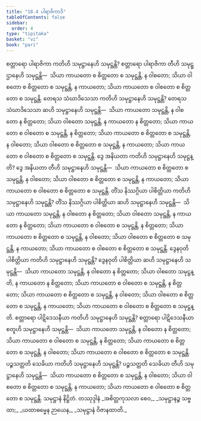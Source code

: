 ```yaml
---
title: "18.4 ပါရာဇိကာဒိ"
tableOfContents: false
sidebar:
  order: 4
type: "tipitaka"
basket: "vi"
book: "pari"
---
```



<DynamicBreadcrumb />

<Division number="473" book="pari">

<Paragraph number="2222" book="pari">
စတ္တာရော ပါရာဇိကာ ကတိဟိ သမုဋ္ဌာနေဟိ သမုဋ္ဌန္တိ? စတ္တာရော ပါရာဇိကာ တီဟိ သမုဋ္ဌာနေဟိ သမုဋ္ဌန္တိ—  သိယာ ကာယတော စ စိတ္တတော စ သမုဋ္ဌန္တိ, န ဝါစတော; သိယာ ဝါစတော စ စိတ္တတော စ သမုဋ္ဌန္တိ, န ကာယတော; သိယာ ကာယတော စ ဝါစတော စ စိတ္တတော စ သမုဋ္ဌန္တိ.
</Paragraph>

<Paragraph number="2223" book="pari">
တေရသ သံဃာဒိသေသာ ကတိဟိ သမုဋ္ဌာနေဟိ သမုဋ္ဌန္တိ? တေရသ သံဃာဒိသေသာ ဆဟိ သမုဋ္ဌာနေဟိ သမုဋ္ဌန္တိ—  သိယာ ကာယတော သမုဋ္ဌန္တိ, န ဝါစတော န စိတ္တတော; သိယာ ဝါစတော သမုဋ္ဌန္တိ, န ကာယတော န စိတ္တတော; သိယာ ကာယတော စ ဝါစတော စ သမုဋ္ဌန္တိ, န စိတ္တတော; သိယာ ကာယတော စ စိတ္တတော စ သမုဋ္ဌန္တိ, န ဝါစတော; သိယာ ဝါစတော စ စိတ္တတော စ သမုဋ္ဌန္တိ, န ကာယတော; သိယာ ကာယတော စ ဝါစတော စ စိတ္တတော စ သမုဋ္ဌန္တိ.
</Paragraph>

<Paragraph number="2224" book="pari">
ဒွေ အနိယတာ ကတိဟိ သမုဋ္ဌာနေဟိ သမုဋ္ဌန္တိ? ဒွေ အနိယတာ တီဟိ သမုဋ္ဌာနေဟိ သမုဋ္ဌန္တိ—  သိယာ ကာယတော စ စိတ္တတော စ သမုဋ္ဌန္တိ, န ဝါစတော; သိယာ ဝါစတော စ စိတ္တတော စ သမုဋ္ဌန္တိ, န ကာယတော; သိယာ ကာယတော စ ဝါစတော စ စိတ္တတော စ သမုဋ္ဌန္တိ.
</Paragraph>

<Paragraph number="2225" book="pari">
တိံသ နိဿဂ္ဂိယာ ပါစိတ္တိယာ ကတိဟိ သမုဋ္ဌာနေဟိ သမုဋ္ဌန္တိ? တိံသ နိဿဂ္ဂိယာ ပါစိတ္တိယာ ဆဟိ သမုဋ္ဌာနေဟိ သမုဋ္ဌန္တိ—  သိယာ ကာယတော သမုဋ္ဌန္တိ, န ဝါစတော န စိတ္တတော; သိယာ ဝါစတော သမုဋ္ဌန္တိ, န ကာယတော န စိတ္တတော; သိယာ ကာယတော စ ဝါစတော စ သမုဋ္ဌန္တိ, န စိတ္တတော; သိယာ ကာယတော စ စိတ္တတော စ သမုဋ္ဌန္တိ, န ဝါစတော; သိယာ ဝါစတော စ စိတ္တတော စ သမုဋ္ဌန္တိ, န ကာယတော; သိယာ ကာယတော စ ဝါစတော စ စိတ္တတော စ သမုဋ္ဌန္တိ.
</Paragraph>

<Paragraph number="2226" book="pari">
ဒွေနဝုတိ ပါစိတ္တိယာ ကတိဟိ သမုဋ္ဌာနေဟိ သမုဋ္ဌန္တိ? ဒွေနဝုတိ ပါစိတ္တိယာ ဆဟိ သမုဋ္ဌာနေဟိ သမုဋ္ဌန္တိ—  သိယာ ကာယတော သမုဋ္ဌန္တိ, န ဝါစတော န စိတ္တတော; သိယာ ဝါစတော သမုဋ္ဌန္တိ, န ကာယတော န စိတ္တတော; သိယာ ကာယတော စ ဝါစတော စ သမုဋ္ဌန္တိ, န စိတ္တတော; သိယာ ကာယတော စ စိတ္တတော စ သမုဋ္ဌန္တိ, န ဝါစတော; သိယာ ဝါစတော စ စိတ္တတော စ သမုဋ္ဌန္တိ, န ကာယတော; သိယာ ကာယတော စ ဝါစတော စ စိတ္တတော စ သမုဋ္ဌန္တိ.
</Paragraph>

<Paragraph number="2227" book="pari">
စတ္တာရော ပါဋိဒေသနီယာ ကတိဟိ သမုဋ္ဌာနေဟိ သမုဋ္ဌန္တိ? စတ္တာရော ပါဋိဒေသနီယာ စတူဟိ သမုဋ္ဌာနေဟိ သမုဋ္ဌန္တိ—  သိယာ ကာယတော သမုဋ္ဌန္တိ, န ဝါစတော န စိတ္တတော; သိယာ ကာယတော စ ဝါစတော စ သမုဋ္ဌန္တိ, န စိတ္တတော; သိယာ ကာယတော စ စိတ္တတော စ သမုဋ္ဌန္တိ, န ဝါစတော; သိယာ ကာယတော စ ဝါစတော စ စိတ္တတော စ သမုဋ္ဌန္တိ.
</Paragraph>

<Paragraph number="2228" book="pari">
ပဉ္စသတ္တတိ သေခိယာ ကတိဟိ သမုဋ္ဌာနေဟိ သမုဋ္ဌန္တိ? ပဉ္စသတ္တတိ သေခိယာ တီဟိ သမုဋ္ဌာနေဟိ သမုဋ္ဌန္တိ—  သိယာ ကာယတော စ စိတ္တတော စ သမုဋ္ဌန္တိ, န ဝါစတော; သိယာ ဝါစတော စ စိတ္တတော စ သမုဋ္ဌန္တိ, န ကာယတော; သိယာ ကာယတော စ ဝါစတော စ စိတ္တတော စ သမုဋ္ဌန္တိ.

</Paragraph>
</Division>

<Paragraph number="2229" type="center" book="pari">
သမုဋ္ဌာနံ နိဋ္ဌိတံ.



</Paragraph>

<Paragraph number="2230" type="center" book="pari">
တဿုဒ္ဒါနံ


</Paragraph>

<Paragraph number="2231" type="verses" book="pari">
_အစိတ္တကုသလာ စေဝ,_  
_သမုဋ္ဌာနဉ္စ သဗ္ဗထာ;_  
_ယထာဓမ္မေန ဉာယေန,_  
_သမုဋ္ဌာနံ ဝိဇာနထာတိ._
</Paragraph>